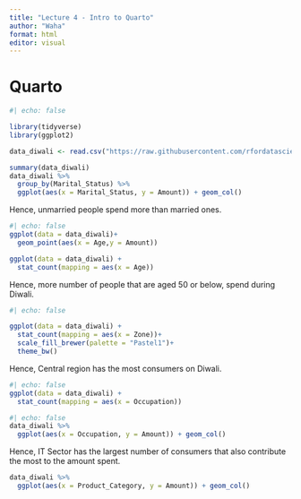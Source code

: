 ---
title: "Lecture 4 - Intro to Quarto"
author: "Waha"
format: html
editor: visual
---

# Quarto

```{r}
#| echo: false

library(tidyverse)
library(ggplot2)

data_diwali <- read.csv("https://raw.githubusercontent.com/rfordatascience/tidytuesday/master/data/2023/2023-11-14/diwali_sales_data.csv")

summary(data_diwali)
data_diwali %>%
  group_by(Marital_Status) %>%
  ggplot(aes(x = Marital_Status, y = Amount)) + geom_col()

```

Hence, unmarried people spend more than married ones.

```{r}
#| echo: false
ggplot(data = data_diwali)+
  geom_point(aes(x = Age,y = Amount))
```

```{r}
ggplot(data = data_diwali) + 
  stat_count(mapping = aes(x = Age))
```

Hence, more number of people that are aged 50 or below, spend during Diwali.

```{r}
#| echo: false

ggplot(data = data_diwali) + 
  stat_count(mapping = aes(x = Zone))+
  scale_fill_brewer(palette = "Pastel1")+
  theme_bw()
```

Hence, Central region has the most consumers on Diwali.

```{r}
#| echo: false
ggplot(data = data_diwali) + 
  stat_count(mapping = aes(x = Occupation))
```

```{r}
#| echo: false
data_diwali %>%
  ggplot(aes(x = Occupation, y = Amount)) + geom_col()
```

Hence, IT Sector has the largest number of consumers that also contribute the most to the amount spent.

```{r}
data_diwali %>%
  ggplot(aes(x = Product_Category, y = Amount)) + geom_col()
```
